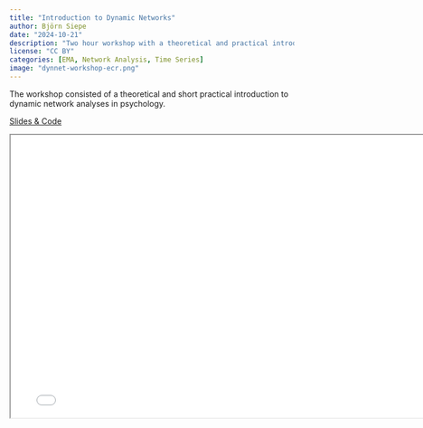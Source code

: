 ```yaml
---
title: "Introduction to Dynamic Networks"
author: Björn Siepe
date: "2024-10-21"
description: "Two hour workshop with a theoretical and practical introduction to dynamic network analysis in psychology for the ECR Day of the DYNAMIC consortium, Frankfurt."
license: "CC BY"
categories: [EMA, Network Analysis, Time Series]
image: "dynnet-workshop-ecr.png"
---
```


The workshop consisted of a theoretical and short practical introduction to dynamic network analyses in psychology.

<a href="https://github.com/bsiepe/dynamical-networks-workshop" target="_blank">Slides & Code</a>

<div>

```{=html}
<iframe class="slide-deck" src="dynamic-networks-ffm24.html" width="780" height="500"></iframe>
```

</div>

